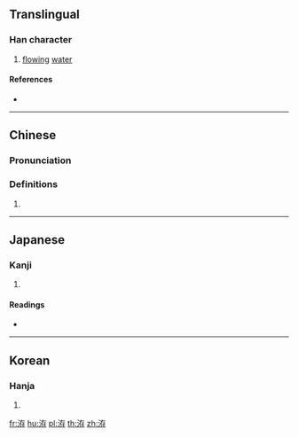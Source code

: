 {{character info/new}}
==Translingual==

===Han character===
{{Han char|rn=85|rad=水|as=06|sn=9|four=34147|canj=EKLD|ids=⿰氵存}}

# [[flow]]ing [[water]]

====References====
* {{Han ref|kx=0619.270|dkj=17362|dj=1014.180|hdz=31604.040|uh=6D0A|ud=27914|bh=CF74|bd=53108}}

----

==Chinese==
{{zh-forms}}

===Pronunciation===
{{zh-pron
|m=jiàn
|c=zin3
|mc=y
|oc=y
|ma=
|cat=n
}}

===Definitions===
{{zh-hanzi}}

# {{rfdef|lang=zh}}

----

==Japanese==

===Kanji===
{{ja-kanji|grade=|rs=水06}}

# {{defn|lang=ja|sort=水06}}

====Readings====
* {{ja-readings|on=[[せん]] (sen), [[ぜん]] (zen), [[そん]] (son), [[ぞん]] (zon)|kun=[[いたる]] (itaru)}}

----

==Korean==

===Hanja===
{{ko-hanja|hangeul=천|eumhun=|rv=cheon|mr=ch'ŏn|y=chen}}

# {{defn|lang=ko|sort=水06}}

[[fr:洊]]
[[hu:洊]]
[[pl:洊]]
[[th:洊]]
[[zh:洊]]